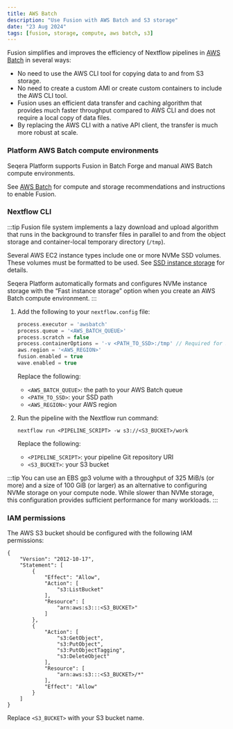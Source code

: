 ```yaml
---
title: AWS Batch
description: "Use Fusion with AWS Batch and S3 storage"
date: "23 Aug 2024"
tags: [fusion, storage, compute, aws batch, s3]
---
```


Fusion simplifies and improves the efficiency of Nextflow pipelines in [AWS Batch](https://aws.amazon.com/batch/) in several ways:

- No need to use the AWS CLI tool for copying data to and from S3 storage.
- No need to create a custom AMI or create custom containers to include the AWS CLI tool.
- Fusion uses an efficient data transfer and caching algorithm that provides much faster throughput compared to AWS CLI and does not require a local copy of data files.
- By replacing the AWS CLI with a native API client, the transfer is much more robust at scale.

### Platform AWS Batch compute environments 

Seqera Platform supports Fusion in Batch Forge and manual AWS Batch compute environments. 

See [AWS Batch](https://docs.seqera.io/platform/latest/compute-envs/aws-batch) for compute and storage recommendations and instructions to enable Fusion.

### Nextflow CLI

:::tip
Fusion file system implements a lazy download and upload algorithm that runs in the background to transfer files in
parallel to and from the object storage and container-local temporary directory (`/tmp`).

Several AWS EC2 instance types include one or more NVMe SSD volumes. These volumes must be formatted to be used. See [SSD instance storage](https://docs.aws.amazon.com/AWSEC2/latest/UserGuide/ssd-instance-store.html) for details.

Seqera Platform automatically formats and configures NVMe instance storage with the “Fast instance storage” option when you create an AWS Batch compute environment.
:::

1. Add the following to your `nextflow.config` file:

    ```groovy
    process.executor = 'awsbatch'
    process.queue = '<AWS_BATCH_QUEUE>'
    process.scratch = false
    process.containerOptions = '-v <PATH_TO_SSD>:/tmp' // Required for SSD volumes
    aws.region = '<AWS_REGION>'
    fusion.enabled = true
    wave.enabled = true
    ```

    Replace the following:
    - `<AWS_BATCH_QUEUE>`: the path to your AWS Batch queue
    - `<PATH_TO_SSD>`: your SSD path
    - `<AWS_REGION>`: your AWS region

1. Run the pipeline with the Nextflow run command:

    ```
    nextflow run <PIPELINE_SCRIPT> -w s3://<S3_BUCKET>/work
    ```

    Replace the following:
    - `<PIPELINE_SCRIPT>`: your pipeline Git repository URI 
    - `<S3_BUCKET>`: your S3 bucket

:::tip
You can use an EBS gp3 volume with a throughput of 325 MiB/s (or more) and a size of 100 GiB (or larger) as an alternative to configuring NVMe storage on your compute node. While slower than NVMe storage, this configuration provides sufficient performance for many workloads.
:::

### IAM permissions

The AWS S3 bucket should be configured with the following IAM permissions:

```
{
    "Version": "2012-10-17",
    "Statement": [
        {
            "Effect": "Allow",
            "Action": [
                "s3:ListBucket"
            ],
            "Resource": [
                "arn:aws:s3:::<S3_BUCKET>"
            ]
        },
        {
            "Action": [
                "s3:GetObject",
                "s3:PutObject",
                "s3:PutObjectTagging",
                "s3:DeleteObject"
            ],
            "Resource": [
                "arn:aws:s3:::<S3_BUCKET>/*"
            ],
            "Effect": "Allow"
        }
    ]
}
```

Replace `<S3_BUCKET>` with your S3 bucket name.
